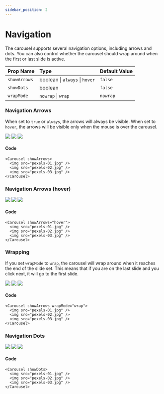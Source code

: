 ```yaml
---
sidebar_position: 2
---
```



# Navigation

The carousel supports several navigation options, including arrows and dots.
You can also control whether the carousel should wrap around when the first or last slide is active.

| Prop Name          | Type     | Default Value |
| :----------------- | :------- | :------------ |
| `showArrows`       | boolean \| `always` \| `hover` | `false`       |
| `showDots`         | boolean  | `false`       |
| `wrapMode`       | `nowrap` \| `wrap`  | `nowrap`        |

### Navigation Arrows

When set to `true` or `always`, the arrows will always be visible. When set to `hover`, the arrows will be visible only when the mouse is over the carousel.

<Carousel showArrows>
  <img src="/open-source/nuka-carousel/img/pexels-01.jpg" />
  <img src="/open-source/nuka-carousel/img/pexels-02.jpg" />
  <img src="/open-source/nuka-carousel/img/pexels-03.jpg" />
</Carousel>

#### Code

```tsx
<Carousel showArrows>
  <img src="pexels-01.jpg" />
  <img src="pexels-02.jpg" />
  <img src="pexels-03.jpg" />
</Carousel>
```

### Navigation Arrows (hover)

<Carousel showArrows="hover">
  <img src="/open-source/nuka-carousel/img/pexels-01.jpg" />
  <img src="/open-source/nuka-carousel/img/pexels-02.jpg" />
  <img src="/open-source/nuka-carousel/img/pexels-03.jpg" />
</Carousel>

#### Code

```tsx
<Carousel showArrows="hover">
  <img src="pexels-01.jpg" />
  <img src="pexels-02.jpg" />
  <img src="pexels-03.jpg" />
</Carousel>
```

### Wrapping

If you set `wrapMode` to `wrap`, the carousel will wrap around when it reaches the end of the slide set. This means that if you are on the last slide and you click next, it will go to the first slide.

<Carousel showArrows wrapMode="wrap">
  <img src="/open-source/nuka-carousel/img/pexels-01.jpg" />
  <img src="/open-source/nuka-carousel/img/pexels-02.jpg" />
  <img src="/open-source/nuka-carousel/img/pexels-03.jpg" />
</Carousel>

#### Code

```tsx
<Carousel showArrows wrapMode="wrap">
  <img src="pexels-01.jpg" />
  <img src="pexels-02.jpg" />
  <img src="pexels-03.jpg" />
</Carousel>
```

### Navigation Dots

<Carousel showDots>
  <img src="/open-source/nuka-carousel/img/pexels-01.jpg" />
  <img src="/open-source/nuka-carousel/img/pexels-02.jpg" />
  <img src="/open-source/nuka-carousel/img/pexels-03.jpg" />
</Carousel>

#### Code

```tsx
<Carousel showDots>
  <img src="pexels-01.jpg" />
  <img src="pexels-02.jpg" />
  <img src="pexels-03.jpg" />
</Carousel>
```
